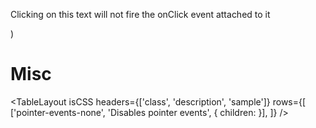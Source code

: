 
<Meta title="Style Utilities/Misc"  />

  <p className="pointer-events-none" onClick={action('click')}>Clicking on this text will not fire the onClick event attached to it</p>
)

# Misc

<TableLayout
  isCSS
  headers={['class', 'description', 'sample']}
  rows={[
    ['pointer-events-none', 'Disables pointer events', { children: <Pointer /> }],
  ]} 
/>
